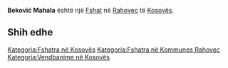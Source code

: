 {{Fshat në Kosovës
 | Emri                = Beković Mahala
| sqi_V_name = Mahalla e Bekoviqëve
| sqi_V_FULL_NAME_RO = Mahalla e Bekoviqëve
| sqi_V_FULL_NAME_ND_RO = Mahalla e Bekoviqeve
| sqi_V_SORT_NAME_RG = MAHALLAEBEKOVIQEVE
| sqi_V_FULL_NAME_RG = Mahalla e Bekoviqëve
| sqi_V_FULL_NAME_ND_RG = Mahalla e Bekoviqeve
| srp_N_name = Beković Mahala
| srp_N_FULL_NAME_RO = Beković Mahala
| srp_N_FULL_NAME_ND_RO = Bekovic Mahala
| srp_N_SORT_NAME_RG = BEKOVICMAHALA
| srp_N_FULL_NAME_RG = Beković Mahala
| srp_N_FULL_NAME_ND_RG = Bekovic Mahala

 | Emri (Rasa dhanore) = 
 | Figura              = 
 | Shteti              = Kosovo
 | Komuna              = Rahovec
 | Kodi postar         = 
 | Sipërfaqja          = 

 | Popullsia           = 

 | Regj. i popullsisë  = 
 | Dend. e popullsisë  = 
 | Faqja zyrtare       = 
 <!--- Koordinatat ----> 
 | Gjerësia            = 42.784152
 | Gjatësia            = 21.093301
 | Lartësia            = 
}}
'''Beković Mahala''' është një [[Fshat]] në [[Rahovec]] të [[Kosovës]].

<!-- == Gjeografia == -->
<!-- == Historia == -->
<!-- == Demografia == -->
== Shih edhe ==
{{Komuna Rahovec}}
{{Kosovo-Administrata-Cung}}

[[Kategoria:Fshatra në Kosovës]]
[[Kategoria:Fshatra në Kommunes Rahovec]]
[[Kategoria:Vendbanime në Kosovës]]